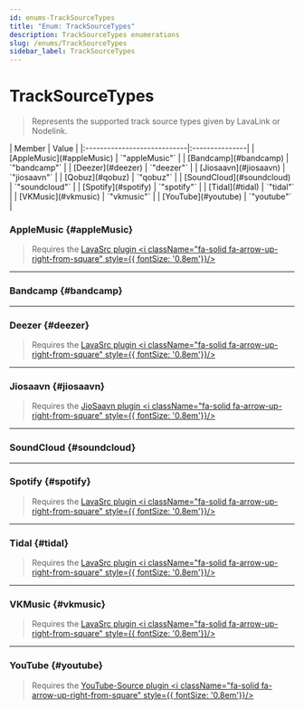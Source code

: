 ```yaml
---
id: enums-TrackSourceTypes
title: "Enum: TrackSourceTypes"
description: TrackSourceTypes enumerations
slug: /enums/TrackSourceTypes
sidebar_label: TrackSourceTypes
---
```



# TrackSourceTypes

> Represents the supported track source types given by LavaLink or Nodelink.

<Tabs>
  <TabItem value="members" label="Enumeration Members" default>
  | Member                      | Value          |
  |:----------------------------|:---------------|
  | [AppleMusic](#appleMusic) | `"appleMusic"` |
  | [Bandcamp](#bandcamp)     | `"bandcamp"`   |
  | [Deezer](#deezer)         | `"deezer"`     |
  | [Jiosaavn](#jiosaavn)     | `"jiosaavn"`   |
  | [Qobuz](#qobuz)           | `"qobuz"`      |
  | [SoundCloud](#soundcloud) | `"soundcloud"` |
  | [Spotify](#spotify)       | `"spotify"`    |
  | [Tidal](#tidal)           | `"tidal"`      |
  | [VKMusic](#vkmusic)       | `"vkmusic"`    |
  | [YouTube](#youtube)       | `"youtube"`    |
  </TabItem>
</Tabs>

### AppleMusic {#appleMusic}

> <span className="warning badge">Requires the [LavaSrc plugin <i className="fa-solid fa-arrow-up-right-from-square" style={{ fontSize: '0.8em'}}/>](https://github.com/topi314/LavaSrc)</span>

---

### Bandcamp {#bandcamp}

---

### Deezer {#deezer}

> <span className="warning badge">Requires the [LavaSrc plugin <i className="fa-solid fa-arrow-up-right-from-square" style={{ fontSize: '0.8em'}}/>](https://github.com/topi314/LavaSrc)</span>

---

### Jiosaavn {#jiosaavn}

>  <span className="warning badge">Requires the [JioSaavn plugin <i className="fa-solid fa-arrow-up-right-from-square" style={{ fontSize: '0.8em'}}/>](https://github.com/appujet/jiosaavn-plugin)</span>

---

### SoundCloud {#soundcloud}

---

### Spotify {#spotify}

> <span className="warning badge">Requires the [LavaSrc plugin <i className="fa-solid fa-arrow-up-right-from-square" style={{ fontSize: '0.8em'}}/>](https://github.com/topi314/LavaSrc)</span>

---

### Tidal {#tidal}

>  <span className="warning badge">Requires the [LavaSrc plugin <i className="fa-solid fa-arrow-up-right-from-square" style={{ fontSize: '0.8em'}}/>](https://github.com/topi314/LavaSrc)</span>

---

### VKMusic {#vkmusic}

>  <span className="warning badge">Requires the [LavaSrc plugin <i className="fa-solid fa-arrow-up-right-from-square" style={{ fontSize: '0.8em'}}/>](https://github.com/topi314/LavaSrc)</span>

---

### YouTube {#youtube}

>  <span className="warning badge">Requires the [YouTube-Source plugin <i className="fa-solid fa-arrow-up-right-from-square" style={{ fontSize: '0.8em'}}/>](https://github.com/lavalink-devs/youtube-source)</span>